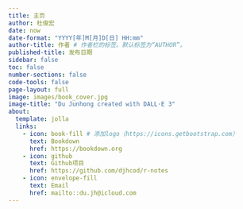 ```yaml
---
title: 主页
author: 杜俊宏
date: now
date-format: "YYYY[年]M[月]D[日] HH:mm"
author-title: 作者 # 作者栏的标签。默认标签为“AUTHOR”。
published-title: 发布日期
sidebar: false
toc: false
number-sections: false
code-tools: false
page-layout: full
image: images/book_cover.jpg
image-title: "Du Junhong created with DALL·E 3"
about:
  template: jolla
  links:
    - icon: book-fill # 添加logo（https://icons.getbootstrap.com）
      text: Bookdown
      href: https://bookdown.org
    - icon: github
      text: Github项目
      href: https://github.com/djhcod/r-notes
    - icon: envelope-fill
      text: Email
      href: mailto::du.jh@icloud.com
---
```

